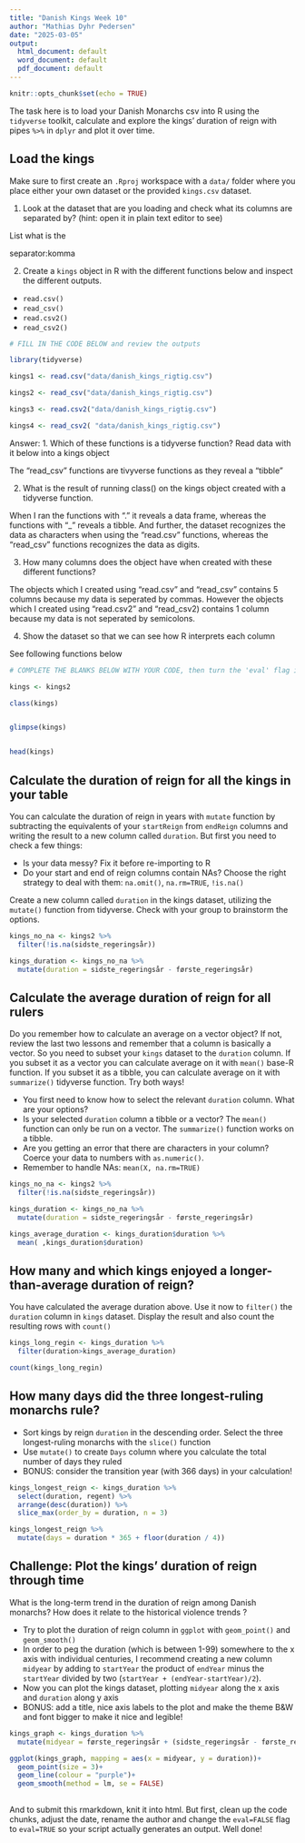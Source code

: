 ---
title: "Danish Kings Week 10"
author: "Mathias Dyhr Pedersen"
date: "2025-03-05"
output:
  html_document: default
  word_document: default
  pdf_document: default
---

```{r setup, include=FALSE}
knitr::opts_chunk$set(echo = TRUE)
```


The task here is to load your Danish Monarchs csv into R using the `tidyverse` toolkit, calculate and explore the kings' duration of reign with pipes `%>%` in `dplyr` and plot it over time.

## Load the kings

Make sure to first create an  `.Rproj` workspace with a `data/` folder where you place either your own dataset or the provided `kings.csv` dataset. 

1. Look at the dataset that are you loading and check what its columns are separated by? (hint: open it in plain text editor to see)

List what is the

separator:komma

2. Create a `kings` object in R with the different functions below and inspect the different outputs.
-  `read.csv()`
-  `read_csv()`
-  `read.csv2()` 
-  `read_csv2()`
```{r eval=TRUE}
# FILL IN THE CODE BELOW and review the outputs

library(tidyverse)

kings1 <- read.csv("data/danish_kings_rigtig.csv")

kings2 <- read_csv("data/danish_kings_rigtig.csv")

kings3 <- read.csv2("data/danish_kings_rigtig.csv")

kings4 <- read_csv2( "data/danish_kings_rigtig.csv")
```
Answer: 
1. Which of these functions is a tidyverse function? Read data with it below into a kings object

The "read_csv" functions are tivyverse functions as they reveal a "tibble"

2. What is the result of running class() on the kings object created with a tidyverse function.

When I ran the functions with "." it reveals a data frame, whereas the functions with "_" reveals a tibble. And further, the dataset recognizes the data as characters when using the "read.csv" functions, whereas the "read_csv" functions recognizes the data as digits. 

3. How many columns does the object have when created with these different functions?

The objects which I created using "read.csv" and "read_csv" contains 5 columns because my data is seperated by commas. However the objects which I created using "read.csv2" and "read_csv2) contains 1 column because my data is not seperated by semicolons.

4. Show the dataset so that we can see how R interprets each column

See following functions below

```{r eval=TRUE}
# COMPLETE THE BLANKS BELOW WITH YOUR CODE, then turn the 'eval' flag in this chunk to TRUE.

kings <- kings2

class(kings)


glimpse(kings)


head(kings)


```


## Calculate the duration of reign for all the kings in your table
You can calculate the duration of reign in years with `mutate` function by subtracting the equivalents of your `startReign` from `endReign` columns and writing the result to a new column called `duration`. But first you need to check a few things:

* Is your data messy? Fix it before re-importing to R
* Do your start and end of reign columns contain NAs? Choose the right strategy to deal with them: `na.omit()`, `na.rm=TRUE`, `!is.na()`


Create a new column called  `duration` in the kings dataset, utilizing the `mutate()` function from tidyverse. Check with your group to brainstorm the options.

```{r eval=TRUE}
kings_no_na <- kings2 %>% 
  filter(!is.na(sidste_regeringsår))

kings_duration <- kings_no_na %>% 
  mutate(duration = sidste_regeringsår - første_regeringsår)


```

## Calculate the average duration of reign for all rulers
Do you remember how to calculate an average on a vector object? If not, review the last two lessons and remember that a column is basically a vector. So you need to subset your `kings` dataset to the `duration` column. If you subset it as a vector you can calculate average on it with `mean()` base-R function. If you subset it as a tibble, you can calculate average on it with `summarize()` tidyverse function. Try both ways!

* You first need to know how to select the relevant `duration` column. What are your options?
* Is your selected `duration` column a tibble or a vector? The `mean()` function can only be run on a vector. The `summarize()` function works on a tibble.
* Are you getting an error that there are characters in your column? Coerce your data to numbers with `as.numeric()`.
* Remember to handle NAs: `mean(X, na.rm=TRUE)`


```{r eval=TRUE}
kings_no_na <- kings2 %>% 
  filter(!is.na(sidste_regeringsår))

kings_duration <- kings_no_na %>% 
  mutate(duration = sidste_regeringsår - første_regeringsår)

kings_average_duration <- kings_duration$duration %>% 
  mean( ,kings_duration$duration)
```

## How many and which kings enjoyed a longer-than-average duration of reign?

You have calculated the average duration above. Use it now to `filter()` the `duration` column in  `kings` dataset. Display the result and also  count the resulting rows with `count()`

```{r eval=TRUE}
kings_long_regin <- kings_duration %>% 
  filter(duration>kings_average_duration)

count(kings_long_regin)
```


## How many days did the three longest-ruling monarchs rule? 

* Sort kings by reign `duration` in the descending order. Select the three longest-ruling monarchs with the `slice()` function
* Use `mutate()` to create `Days` column where you calculate the total number of days they ruled
* BONUS: consider the transition year (with 366 days) in your calculation!

```{r eval=TRUE}
kings_longest_reign <- kings_duration %>% 
  select(duration, regent) %>% 
  arrange(desc(duration)) %>% 
  slice_max(order_by = duration, n = 3)

kings_longest_reign %>% 
  mutate(days = duration * 365 + floor(duration / 4))
```
## Challenge: Plot the kings' duration of reign through time

What is the long-term trend in the duration of reign among Danish monarchs? How does it relate to the historical violence trends ? 

* Try to plot the duration of reign column in `ggplot` with `geom_point()` and  `geom_smooth()`
* In order to peg the duration (which is between 1-99) somewhere to the x axis with individual centuries, I recommend creating a new column `midyear` by adding to `startYear` the product of `endYear` minus the `startYear` divided by two (`startYear + (endYear-startYear)/2`).
* Now you can plot the kings dataset, plotting `midyear` along the x axis and `duration` along y axis
* BONUS: add a title, nice axis labels to the plot and make the theme B&W and font bigger to make it nice and legible!

```{r eval=TRUE}
kings_graph <- kings_duration %>% 
  mutate(midyear = første_regeringsår + (sidste_regeringsår - første_regeringsår / 2))

ggplot(kings_graph, mapping = aes(x = midyear, y = duration))+
  geom_point(size = 3)+
  geom_line(colour = "purple")+
  geom_smooth(method = lm, se = FALSE)
  

```


And to submit this rmarkdown, knit it into html. But first, clean up the code chunks, adjust the date, rename the author and change the `eval=FALSE` flag to `eval=TRUE` so your script actually generates an output.
Well done!


